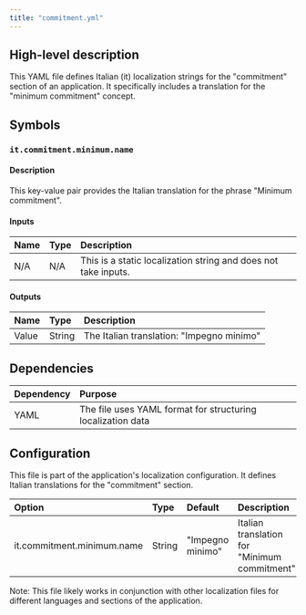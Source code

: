 ```yaml
---
title: "commitment.yml"
---
```


## High-level description
This YAML file defines Italian (it) localization strings for the "commitment" section of an application. It specifically includes a translation for the "minimum commitment" concept.

## Symbols

### `it.commitment.minimum.name`
#### Description
This key-value pair provides the Italian translation for the phrase "Minimum commitment".

#### Inputs
| Name | Type | Description |
|:-----|:-----|:------------|
| N/A | N/A | This is a static localization string and does not take inputs. |

#### Outputs
| Name | Type | Description |
|:-----|:-----|:------------|
| Value | String | The Italian translation: "Impegno minimo" |

## Dependencies
| Dependency | Purpose |
|:-----------|:--------|
| YAML | The file uses YAML format for structuring localization data |

## Configuration
This file is part of the application's localization configuration. It defines Italian translations for the "commitment" section.

| Option | Type | Default | Description |
|:-------|:-----|:--------|:------------|
| it.commitment.minimum.name | String | "Impegno minimo" | Italian translation for "Minimum commitment" |

Note: This file likely works in conjunction with other localization files for different languages and sections of the application.